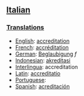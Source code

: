 {{rfc}}
==[[Italian]]==
===[[Translations]]===
*[[English]]: [[accreditation]]
*[[French]]: [[accréditation]]
*[[German]]: [[Beglaubigung]] ''f''
*[[Indonesian]]: [[akreditasi]]
*[[Interlingua]]: accreditation
*[[Latin]]: [[accreditatio]]
*[[Portuguese]]: [[]]
*[[Spanish]]: [[acreditación]]